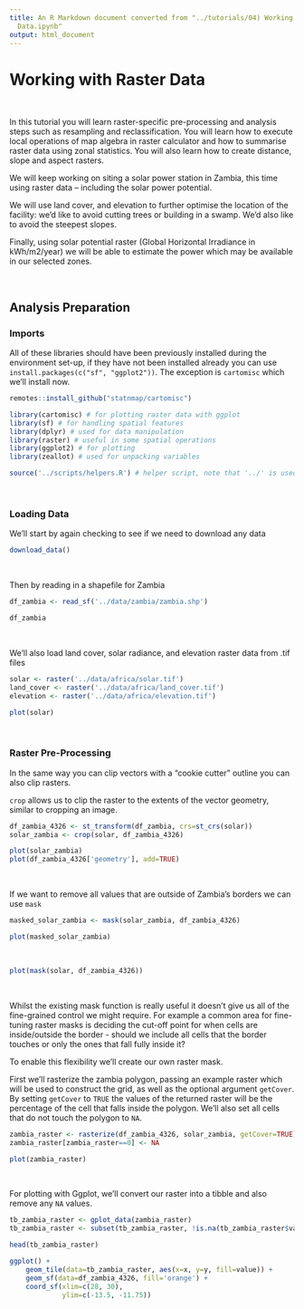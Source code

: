 ```yaml
---
title: An R Markdown document converted from "../tutorials/04) Working with Raster
  Data.ipynb"
output: html_document
---
```


# Working with Raster Data

<br>

In this tutorial you will learn raster-specific pre-processing and analysis steps such as resampling  and reclassification. You will learn how to execute local operations of map algebra in raster calculator and how to summarise raster data using zonal statistics. You will also learn how to create distance, slope and aspect rasters.

We will keep working on siting a solar power station in Zambia, this time using raster data – including the solar power potential.

We will use land cover, and elevation to further optimise the location of the facility: we’d like to avoid cutting trees or building in a swamp. We’d also like to avoid the steepest slopes.

Finally, using solar potential raster (Global Horizontal Irradiance in kWh/m2/year) we will be able to estimate the power which may be available in our selected zones.


<br>

## Analysis Preparation

### Imports

All of these libraries should have been previously installed during the environment set-up, if they have not been installed already you can use `install.packages(c("sf", "ggplot2"))`. The exception is `cartomisc` which we'll install now.

```r
remotes::install_github("statnmap/cartomisc")

library(cartomisc) # for plotting raster data with ggplot
library(sf) # for handling spatial features
library(dplyr) # used for data manipulation
library(raster) # useful in some spatial operations
library(ggplot2) # for plotting
library(zeallot) # used for unpacking variables

source('../scripts/helpers.R') # helper script, note that '../' is used to change into the directory above the directory this notebook is in
```

<br>

### Loading Data

We'll start by again checking to see if we need to download any data

```r
download_data()
```

<br>

Then by reading in a shapefile for Zambia

```r
df_zambia <- read_sf('../data/zambia/zambia.shp')

df_zambia
```

<br>

We'll also load land cover, solar radiance, and elevation raster data from .tif files

```r
solar <- raster('../data/africa/solar.tif')
land_cover <- raster('../data/africa/land_cover.tif')
elevation <- raster('../data/africa/elevation.tif')

plot(solar)
```

<br>

### Raster Pre-Processing

In the same way you can clip vectors with a “cookie cutter” outline you can also clip rasters. 

`crop` allows us to clip the raster to the extents of the vector geometry, similar to cropping an image.

```r
df_zambia_4326 <- st_transform(df_zambia, crs=st_crs(solar))
solar_zambia <- crop(solar, df_zambia_4326)

plot(solar_zambia)
plot(df_zambia_4326['geometry'], add=TRUE)
```

<br>

If we want to remove all values that are outside of Zambia's borders we can use `mask`

```r
masked_solar_zambia <- mask(solar_zambia, df_zambia_4326)

plot(masked_solar_zambia)
```

<br>


```r
plot(mask(solar, df_zambia_4326))
```

<br>

Whilst the existing mask function is really useful it doesn't give us all of the fine-grained control we might require. For example a common area for fine-tuning raster masks is deciding the cut-off point for when cells are inside/outside the border - should we include all cells that the border touches or only the ones that fall fully inside it?

To enable this flexibility we'll create our own raster mask. 

First we'll rasterize the zambia polygon, passing an example raster which will be used to construct the grid, as well as the optional argument `getCover`. By setting `getCover` to `TRUE` the values of the returned raster will be the percentage of the cell that falls inside the polygon. We'll also set all cells that do not touch the polygon to `NA`.

```r
zambia_raster <- rasterize(df_zambia_4326, solar_zambia, getCover=TRUE)
zambia_raster[zambia_raster==0] <- NA

plot(zambia_raster) 
```

<br>

For plotting with Ggplot, we'll convert our raster into a tibble and also remove any `NA` values.

```r
tb_zambia_raster <- gplot_data(zambia_raster)
tb_zambia_raster <- subset(tb_zambia_raster, !is.na(tb_zambia_raster$value))

head(tb_zambia_raster)
```

```r
ggplot() +
    geom_tile(data=tb_zambia_raster, aes(x=x, y=y, fill=value)) + 
    geom_sf(data=df_zambia_4326, fill='orange') +
    coord_sf(xlim=c(28, 30), 
             ylim=c(-13.5, -11.75))
```

